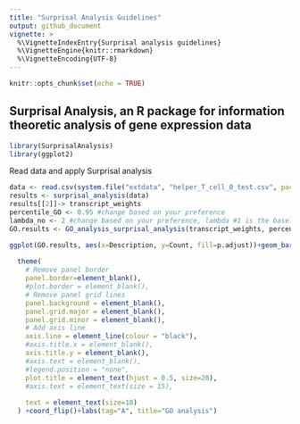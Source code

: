 ```yaml
---
title: "Surprisal Analysis Guidelines"
output: github_document
vignette: >
  %\VignetteIndexEntry{Surprisal analysis guidelines}
  %\VignetteEngine{knitr::rmarkdown}
  %\VignetteEncoding{UTF-8}
---
```



```r
knitr::opts_chunk$set(echo = TRUE)
```

## Surprisal Analysis, an R package for information theoretic analysis of gene expression data


```r
library(SurprisalAnalysis)
library(ggplot2)
```


Read data and apply Surprisal analysis

```r
data <- read.csv(system.file("extdata", "helper_T_cell_0_test.csv", package = "SurprisalAnalysis"), header=TRUE)
results <- surprisal_analysis(data)
results[[2]]-> transcript_weights
percentile_GO <- 0.95 #change based on your preference
lambda_no <- 2 #change based on your preference, lambda #1 is the baseline state
GO.results <- GO_analysis_surprisal_analysis(transcript_weights, percentile_GO, lambda_no, key_type = "SYMBOL", flip = FALSE, species.db.str =  "org.Mm.eg.db", top_GO_terms=15)
```
```r

ggplot(GO.results, aes(x=Description, y=Count, fill=p.adjust))+geom_bar(stat="identity")+scale_fill_gradient(low = "#790915", high = "#062c5c")+theme_minimal()+
  
  theme(
    # Remove panel border
    panel.border=element_blank(),  
    #plot.border = element_blank(),
    # Remove panel grid lines
    panel.background = element_blank(),
    panel.grid.major = element_blank(),
    panel.grid.minor = element_blank(),
    # Add axis line
    axis.line = element_line(colour = "black"),
    #axis.title.x = element_blank(),
    axis.title.y = element_blank(),
    #axis.text = element_blank(),
    #legend.position = "none",
    plot.title = element_text(hjust = 0.5, size=20),
    #axis.text = element_text(size = 15),
    
    text = element_text(size=18)
  ) +coord_flip()+labs(tag="A", title="GO analysis")


```



































